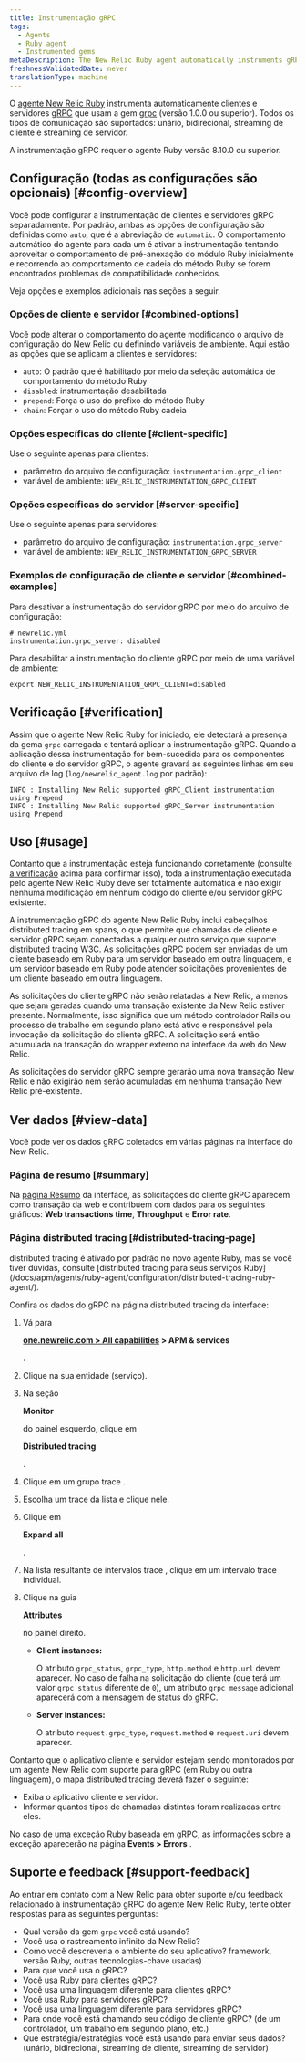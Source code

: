 ```yaml
---
title: Instrumentação gRPC
tags:
  - Agents
  - Ruby agent
  - Instrumented gems
metaDescription: The New Relic Ruby agent automatically instruments gRPC clients and servers.
freshnessValidatedDate: never
translationType: machine
---
```


O [agente New Relic Ruby](/docs/agents/ruby-agent/getting-started/new-relic-ruby) instrumenta automaticamente clientes e servidores [gRPC](https://grpc.io/) que usam a gem [grpc](https://rubygems.org/gems/grpc) (versão 1.0.0 ou superior). Todos os tipos de comunicação são suportados: unário, bidirecional, streaming de cliente e streaming de servidor.

<Callout variant="important">
  A instrumentação gRPC requer o agente Ruby versão 8.10.0 ou superior.
</Callout>

## Configuração (todas as configurações são opcionais) [#config-overview]

Você pode configurar a instrumentação de clientes e servidores gRPC separadamente. Por padrão, ambas as opções de configuração são definidas como `auto`, que é a abreviação de `automatic`. O comportamento automático do agente para cada um é ativar a instrumentação tentando aproveitar o comportamento de pré-anexação do módulo Ruby inicialmente e recorrendo ao comportamento de cadeia do método Ruby se forem encontrados problemas de compatibilidade conhecidos.

Veja opções e exemplos adicionais nas seções a seguir.

### Opções de cliente e servidor [#combined-options]

Você pode alterar o comportamento do agente modificando o arquivo de configuração do New Relic ou definindo variáveis de ambiente. Aqui estão as opções que se aplicam a clientes e servidores:

* `auto`: O padrão que é habilitado por meio da seleção automática de comportamento do método Ruby
* `disabled`: instrumentação desabilitada
* `prepend`: Força o uso do prefixo do método Ruby
* `chain`: Forçar o uso do método Ruby cadeia

### Opções específicas do cliente [#client-specific]

Use o seguinte apenas para clientes:

* parâmetro do arquivo de configuração: `instrumentation.grpc_client`
* variável de ambiente: `NEW_RELIC_INSTRUMENTATION_GRPC_CLIENT`

### Opções específicas do servidor [#server-specific]

Use o seguinte apenas para servidores:

* parâmetro do arquivo de configuração: `instrumentation.grpc_server`
* variável de ambiente: `NEW_RELIC_INSTRUMENTATION_GRPC_SERVER`

### Exemplos de configuração de cliente e servidor [#combined-examples]

Para desativar a instrumentação do servidor gRPC por meio do arquivo de configuração:

```
# newrelic.yml
instrumentation.grpc_server: disabled
```

Para desabilitar a instrumentação do cliente gRPC por meio de uma variável de ambiente:

```
export NEW_RELIC_INSTRUMENTATION_GRPC_CLIENT=disabled
```

## Verificação [#verification]

Assim que o agente New Relic Ruby for iniciado, ele detectará a presença da gema `grpc` carregada e tentará aplicar a instrumentação gRPC. Quando a aplicação dessa instrumentação for bem-sucedida para os componentes do cliente e do servidor gRPC, o agente gravará as seguintes linhas em seu arquivo de log (`log/newrelic_agent.log` por padrão):

```
INFO : Installing New Relic supported gRPC_Client instrumentation using Prepend
INFO : Installing New Relic supported gRPC_Server instrumentation using Prepend
```

## Uso [#usage]

Contanto que a instrumentação esteja funcionando corretamente (consulte [a verificação](#verification) acima para confirmar isso), toda a instrumentação executada pelo agente New Relic Ruby deve ser totalmente automática e não exigir nenhuma modificação em nenhum código do cliente e/ou servidor gRPC existente.

A instrumentação gRPC do agente New Relic Ruby inclui cabeçalhos distributed tracing em spans, o que permite que chamadas de cliente e servidor gRPC sejam conectadas a qualquer outro serviço que suporte distributed tracing W3C. As solicitações gRPC podem ser enviadas de um cliente baseado em Ruby para um servidor baseado em outra linguagem, e um servidor baseado em Ruby pode atender solicitações provenientes de um cliente baseado em outra linguagem.

<Callout variant="important">
  As solicitações do cliente gRPC não serão relatadas à New Relic, a menos que sejam geradas quando uma transação existente da New Relic estiver presente. Normalmente, isso significa que um método controlador Rails ou processo de trabalho em segundo plano está ativo e responsável pela invocação da solicitação do cliente gRPC. A solicitação será então acumulada na transação do wrapper externo na interface da web do New Relic.

  As solicitações do servidor gRPC sempre gerarão uma nova transação New Relic e não exigirão nem serão acumuladas em nenhuma transação New Relic pré-existente.
</Callout>

## Ver dados [#view-data]

Você pode ver os dados gRPC coletados em várias páginas na interface do New Relic.

### Página de resumo [#summary]

Na [página Resumo](/docs/apm/applications-menu/monitoring/apm-overview-page) da interface, as solicitações do cliente gRPC aparecem como transação da web e contribuem com dados para os seguintes gráficos: <DoNotTranslate>**Web transactions time**</DoNotTranslate>, <DoNotTranslate>**Throughput**</DoNotTranslate> e <DoNotTranslate>**Error rate**</DoNotTranslate>.

### Página distributed tracing [#distributed-tracing-page]

<Callout variant="tip">
  distributed tracing é ativado por padrão no novo agente Ruby, mas se você tiver dúvidas, consulte [distributed tracing para seus serviços Ruby](/docs/apm/agents/ruby-agent/configuration/distributed-tracing-ruby-agent/).
</Callout>

Confira os dados do gRPC na página distributed tracing da interface:

1. Vá para

   <DoNotTranslate>**[one.newrelic.com > All capabilities](https://one.newrelic.com/all-capabilities) > APM & services**</DoNotTranslate>

   .

2. Clique na sua entidade (serviço).

3. Na seção

   <DoNotTranslate>**Monitor**</DoNotTranslate>

   do painel esquerdo, clique em

   <DoNotTranslate>**Distributed tracing**</DoNotTranslate>

   .

4. Clique em um grupo trace .

5. Escolha um trace da lista e clique nele.

6. Clique em

   <DoNotTranslate>**Expand all**</DoNotTranslate>

   .

7. Na lista resultante de intervalos trace , clique em um intervalo trace individual.

8. Clique na guia

   <DoNotTranslate>**Attributes**</DoNotTranslate>

   no painel direito.

   * <DoNotTranslate>**Client instances:**</DoNotTranslate>

     O atributo `grpc_status`, `grpc_type`, `http.method` e `http.url` devem aparecer. No caso de falha na solicitação do cliente (que terá um valor `grpc_status` diferente de `0`), um atributo `grpc_message` adicional aparecerá com a mensagem de status do gRPC.

   * <DoNotTranslate>**Server instances:**</DoNotTranslate>

     O atributo `request.grpc_type`, `request.method` e `request.uri` devem aparecer.

Contanto que o aplicativo cliente e servidor estejam sendo monitorados por um agente New Relic com suporte para gRPC (em Ruby ou outra linguagem), o mapa distributed tracing deverá fazer o seguinte:

* Exiba o aplicativo cliente e servidor.
* Informar quantos tipos de chamadas distintas foram realizadas entre eles.

No caso de uma exceção Ruby baseada em gRPC, as informações sobre a exceção aparecerão na página <DoNotTranslate>**Events > Errors**</DoNotTranslate> .

## Suporte e feedback [#support-feedback]

Ao entrar em contato com a New Relic para obter suporte e/ou feedback relacionado à instrumentação gRPC do agente New Relic Ruby, tente obter respostas para as seguintes perguntas:

* Qual versão da gem `grpc` você está usando?
* Você usa o rastreamento infinito da New Relic?
* Como você descreveria o ambiente do seu aplicativo? framework, versão Ruby, outras tecnologias-chave usadas)
* Para que você usa o gRPC?
* Você usa Ruby para clientes gRPC?
* Você usa uma linguagem diferente para clientes gRPC?
* Você usa Ruby para servidores gRPC?
* Você usa uma linguagem diferente para servidores gRPC?
* Para onde você está chamando seu código de cliente gRPC? (de um controlador, um trabalho em segundo plano, etc.)
* Que estratégia/estratégias você está usando para enviar seus dados? (unário, bidirecional, streaming de cliente, streaming de servidor)